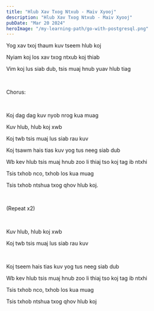 ```yaml
---
title: "Hlub Xav Txog Ntxub - Maiv Xyooj"
description: "Hlub Xav Txog Ntxub - Maiv Xyooj"
pubDate: "Mar 20 2024"
heroImage: "/my-learning-path/go-with-postgresql.png"
---
```


Yog xav txoj thaum kuv tseem hlub koj

Nyiam koj los xav txog ntxub koj thiab

Vim koj lus siab dub, tsis muaj hnub yuav hlub tiag

<br />

Chorus:

<br />

Koj dag dag kuv nyob nrog kua muag

Kuv hlub, hlub koj xwb

Koj twb tsis muaj lus siab rau kuv

Koj tsawm hais tias kuv yog tus neeg siab dub

Wb kev hlub tsis muaj hnub zoo li thiaj tso koj tag ib ntxhi

Tsis txhob nco, txhob los kua muag

Tsis txhob ntshua txog qhov hlub koj.

<br />

(Repeat x2)

<br />

Kuv hlub, hlub koj xwb

Koj twb tsis muaj lus siab rau kuv

<br />

Koj tseem hais tias kuv yog tus neeg siab dub

Wb kev hlub tsis muaj hnub zoo li thiaj tso koj tag ib ntxhi

Tsis txhob nco, txhob los kua muag

Tsis txhob ntshua txog qhov hlub koj